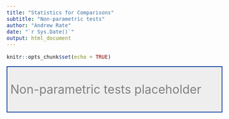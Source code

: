 ```yaml
---
title: "Statistics for Comparisons"
subtitle: "Non-parametric tests"
author: "Andrew Rate"
date: "`r Sys.Date()`"
output: html_document
---
```


<style type="text/css">
  body{
  font-size: 12pt;
}
</style>

```r
knitr::opts_chunk$set(echo = TRUE)
```

<div style="border: 2px solid #039; background-color:#eee; padding: 8px;">
<p style="font-size:24pt; color:gray;">Non-parametric tests placeholder</p>
</div>

<p>&nbsp;</p>
